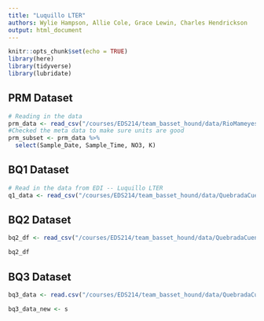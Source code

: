 ```yaml
---
title: "Luquillo LTER"
authors: Wylie Hampson, Allie Cole, Grace Lewin, Charles Hendrickson
output: html_document
---
```


```r
knitr::opts_chunk$set(echo = TRUE)
library(here)
library(tidyverse)
library(lubridate)
```

## PRM Dataset

```r
# Reading in the data
prm_data <- read_csv("/courses/EDS214/team_basset_hound/data/RioMameyesPuenteRoto.csv", na = "-9999")
#Checked the meta data to make sure units are good 
prm_subset <- prm_data %>% 
  select(Sample_Date, Sample_Time, NO3, K)
```

## BQ1 Dataset

```r
# Read in the data from EDI -- Luquillo LTER
q1_data <- read_csv("/courses/EDS214/team_basset_hound/data/QuebradaCuenca1-Bisley.csv", na = "-9999")
```

## BQ2 Dataset

```r
bq2_df <- read_csv("/courses/EDS214/team_basset_hound/data/QuebradaCuenca2-Bisley.csv", na = "-9999")

bq2_df
```

## BQ3 Dataset

```r
bq3_data <- read.csv("/courses/EDS214/team_basset_hound/data/QuebradaCuenca3-Bisley.csv", na = "-9999")

bq3_data_new <- s
```

